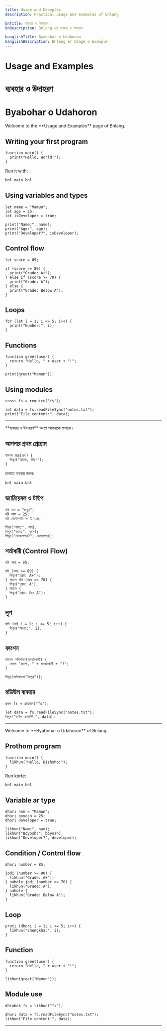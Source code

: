 ```yaml
---
title: Usage and Examples
description: Practical usage and examples of Bnlang

bnTitle: ব্যবহার ও উদাহরণ
bnDescription: Bnlang এর ব্যবহার ও উদাহরণ

banglishTitle: Byabohar o Udahoron
banglishDescription: Bnlang er Usage o Example
---
```


# <I18nEnglish>Usage and Examples</I18nEnglish>
# <I18nBangla>ব্যবহার ও উদাহরণ</I18nBangla>
# <I18nBanglish>Byabohar o Udahoron</I18nBanglish>

<I18nEnglish>
Welcome to the **Usage and Examples** page of Bnlang.

## Writing your first program

```bnl
function main() {
  print("Hello, World!");
}
```

Run it with:

```bash
bnl main.bnl
```

## Using variables and types

```bnl
let name = "Mamun";
let age = 25;
let isDeveloper = true;

print("Name:", name);
print("Age:", age);
print("Developer?", isDeveloper);
```

## Control flow

```bnl
let score = 85;

if (score >= 80) {
  print("Grade: A+");
} else if (score >= 70) {
  print("Grade: A");
} else {
  print("Grade: Below A");
}
```

## Loops

```bnl
for (let i = 1; i <= 5; i++) {
  print("Number:", i);
}
```

## Functions

```bnl
function greet(user) {
  return "Hello, " + user + "!";
}

print(greet("Mamun"));
```

## Using modules

```bnl
const fs = require('fs');

let data = fs.readFileSync("notes.txt");
print("File content:", data);
```

---
</I18nEnglish>

<I18nBangla>
**ব্যবহার ও উদাহরণ** অংশে আপনাকে স্বাগতম।

## আপনার প্রথম প্রোগ্রাম

```bnl
ফাংশন main() {
  লিখুন("হ্যালো, বিশ্ব!");
}
```

চালাতে ব্যবহার করুন:

```bash
bnl main.bnl
```

## ভ্যারিয়েবল ও টাইপ

```bnl
ধরি নাম = "মামুন";
ধরি বয়স = 25;
ধরি ডেভেলপার = true;

লিখুন("নাম:", নাম);
লিখুন("বয়স:", বয়স);
লিখুন("ডেভেলপার?", ডেভেলপার);
```

## শর্তাধারী (Control Flow)

```bnl
ধরি নম্বর = 85;

যদি (নম্বর >= 80) {
  লিখুন("গ্রেড: A+");
} নাহলে যদি (নম্বর >= 70) {
  লিখুন("গ্রেড: A");
} নাহলে {
  লিখুন("গ্রেড: নিচে A");
}
```

## লুপ

```bnl
প্রতি (ধরি i = 1; i <= 5; i++) {
  লিখুন("সংখ্যা:", i);
}
```

## ফাংশন

```bnl
ফাংশন অভিবাদন(ব্যবহারকারী) {
  ফেরত "হ্যালো, " + ব্যবহারকারী + "!";
}

লিখুন(অভিবাদন("মামুন"));
```

## মডিউল ব্যবহার

```bnl
ধ্রুবক fs = প্রয়োজন("fs");

let data = fs.readFileSync("notes.txt");
লিখুন("ফাইল কনটেন্ট:", data);
```

---
</I18nBangla>

<I18nBanglish>
Welcome to **Byabohar o Udahoron** of Bnlang.

## Prothom program

```bnl
function main() {
  likhun("Hello, Bishsho!");
}
```

Run korte:

```bash
bnl main.bnl
```

## Variable ar type

```bnl
dhori nam = "Mamun";
dhori boyosh = 25;
dhori developer = true;

likhun("Nam:", nam);
likhun("Boyosh:", boyosh);
likhun("Developer?", developer);
```

## Condition / Control flow

```bnl
dhori number = 85;

jodi (number >= 80) {
  likhun("Grade: A+");
} nahole jodi (number >= 70) {
  likhun("Grade: A");
} nahole {
  likhun("Grade: Below A");
}
```

## Loop

```bnl
proti (dhori i = 1; i <= 5; i++) {
  likhun("Shongkha:", i);
}
```

## Function

```bnl
function greet(user) {
  return "Hello, " + user + "!";
}

likhun(greet("Mamun"));
```

## Module use

```bnl
dhrubok fs = likhun("fs");

dhori data = fs.readFileSync("notes.txt");
likhun("File content:", data);
```

---
</I18nBanglish>
